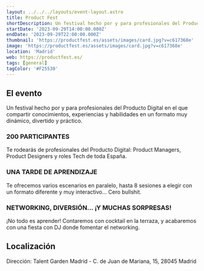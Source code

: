 ```yaml
---
layout: ../../../layouts/event-layout.astro
title: Product Fest
shortDescription: Un festival hecho por y para profesionales del Producto Digital en el que compartir conocimientos, experiencias y habilidades en un formato muy dinámico, divertido y práctico.
startDate: '2023-09-29T14:00:00.000Z'
endDate: '2023-09-29T22:00:00.000Z'
thumbnail: 'https://productfest.es/assets/images/card.jpg?v=c617368e'
image: 'https://productfest.es/assets/images/card.jpg?v=c617368e'
location: 'Madrid'
web: https://productfest.es/
tags: [general]
tagColor: '#F25530'
---
```



## El evento

Un festival hecho por y para profesionales del Producto Digital en el que compartir conocimientos, experiencias y habilidades en un formato muy dinámico, divertido y práctico.


### 200 PARTICIPANTES

Te rodearás de profesionales del Producto Digital: Product Managers, Product Designers y roles Tech de toda España.

### UNA TARDE DE APRENDIZAJE

Te ofrecemos varios escenarios en paralelo, hasta 8 sesiones a elegir con un formato diferente y muy interactivo... Cero bullshit.

### NETWORKING, DIVERSIÓN... ¡Y MUCHAS SORPRESAS!

¡No todo es aprender! Contaremos con cocktail en la terraza, y acabaremos con una fiesta con DJ donde fomentar el networking.

## Localización

Dirección: Talent Garden Madrid - C. de Juan de Mariana, 15, 28045 Madrid

<GoogleMap
  src="https://www.google.com/maps/embed?pb=!1m18!1m12!1m3!1d3038.475042233288!2d-3.68891902247726!3d40.39832597144259!2m3!1f0!2f0!3f0!3m2!1i1024!2i768!4f13.1!3m3!1m2!1s0xd422706bff431ad%3A0xe1297343074f52c0!2sTalent%20Garden%20Madrid!5e0!3m2!1ses!2ses!4v1691654394771!5m2!1ses!2ses"
  ariaLabel="Talent Garden Madrid - C. de Juan de Mariana, 15, 28045 Madrid"
/>
